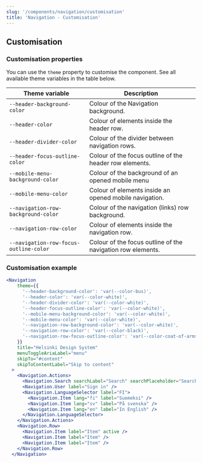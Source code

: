 ```yaml
---
slug: '/components/navigation/customisation'
title: 'Navigation - Customisation'
---
```





## Customisation

### Customisation properties
You can use the `theme` property to customise the component. See all available theme variables in the table below.

| Theme variable                           | Description                                                 |
| ---------------------------------------- | ----------------------------------------------------------- |
| `--header-background-color`              | Colour of the Navigation background.                        |
| `--header-color`                         | Colour of elements inside the header row.                   |
| `--header-divider-color`                 | Colour of the divider between navigation rows.              |
| `--header-focus-outline-color`           | Colour of the focus outline of the header row elements.     |
| `--mobile-menu-background-color`         | Colour of the background of an opened mobile menu           |
| `--mobile-menu-color`                    | Colour of elements inside an opened mobile navigation.      |
| `--navigation-row-background-color`      | Colour of the navigation (links) row background.            |
| `--navigation-row-color`                 | Colour of elements inside the navigation row.               |
| `--navigation-row-focus-outline-color`   | Colour of the focus outline of the navigation row elements. |


### Customisation example
<Playground>


```jsx
<Navigation
    theme={{
      '--header-background-color': 'var(--color-bus)',
      '--header-color': 'var(--color-white)',
      '--header-divider-color': 'var(--color-white)',
      '--header-focus-outline-color': 'var(--color-white)',
      '--mobile-menu-background-color': 'var(--color-white)',
      '--mobile-menu-color': 'var(--color-white)',
      '--navigation-row-background-color': 'var(--color-white)',
      '--navigation-row-color': 'var(--color-black)',
      '--navigation-row-focus-outline-color': 'var(--color-coat-of-arms)',
    }}
    title="Helsinki Design System"
    menuToggleAriaLabel="menu"
    skipTo="#content"
    skipToContentLabel="Skip to content"
  >
    <Navigation.Actions>
      <Navigation.Search searchLabel="Search" searchPlaceholder="Search page" />
      <Navigation.User label="Sign in" />
      <Navigation.LanguageSelector label="FI">
        <Navigation.Item lang="fi" label="Suomeksi" />
        <Navigation.Item lang="sv" label="På svenska" />
        <Navigation.Item lang="en" label="In English" />
      </Navigation.LanguageSelector>
    </Navigation.Actions>
    <Navigation.Row>
      <Navigation.Item label="Item" active />
      <Navigation.Item label="Item" />
      <Navigation.Item label="Item" />
    </Navigation.Row>
  </Navigation>
```

</Playground>
